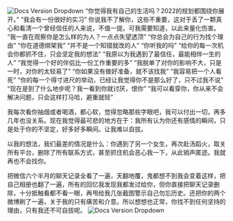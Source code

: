 ![Docs Version Dropdown](/img/tutorial/seventh.png)
“你觉得我有自己的生活吗？2022的规划都围绕你展开。”
“我会有一份很好的实习”
你说我不了解你，这些不重要，这对于丢了一颗真心和看清一个曾经信任的人来说，不值一提。可我需要知道，以此来量化伤害。
“我一直在观察你是怎么样的为人？一点点失望透顶”
“你总会为自己的行为找个理由”
“你在道德绑架我”
“并不是一个知错就改的人”
“你听我的吗”
“给你的每一次机会你都抓不住，只会坚定我的想法”
“我原以为我遇到了最信任，最能相伴一生的人”
“我觉得一个好的伴侣比一份工作重要的多”
“我脱单了对你的影响不大，只是一时，对你的太轻易了”
“你如果没有做好准备，就不该找我”
“我容易把一个人看死”
“你的每一个得寸进尺的举动，已经让我觉得你不是那么好了，只不过我不说”
“现在是到了什么地步呢？我一看到你就讨厌，恨你”
“我可以看穿你，你从来不会解决问题，只会这样打马哈，避重就轻”


我每次看你抽烟或者喝酒，都心软，觉得忽略那些字眼吧，我可以付出一切，再多几年也没关系。现在我觉得最可悲的地方在于：我所有认为你还有感情的瞬间，只是处于你的不坚定，好多好多瞬间。让我难以自拔。

以我的想法，我们最差的情况是什么：你遇到了另一个女生，再次赴汤蹈火，取关所有平台，删除了所有联系方式，甚至抓住机会恶心我一下，从此销声匿迹。我就再也不会找你。

把微信六个半月的聊天记录全看了一遍，天翻地覆，鬼都想不到我会变着这样，把自己相册也翻了一遍，所有的回忆我发现我都发过给你，但你直接把聊天记录删除，十分抵触看都不看一眼，再甩给我几张截图警示自己勿忘历史。还把你的两个微博刷了一遍，关于我的只有痛苦和介意。所以想想也正常，你找不到任何坚持的理由，只有我还不可自拔呢。
![Docs Version Dropdown](/img/printing/majiang.jpg)
